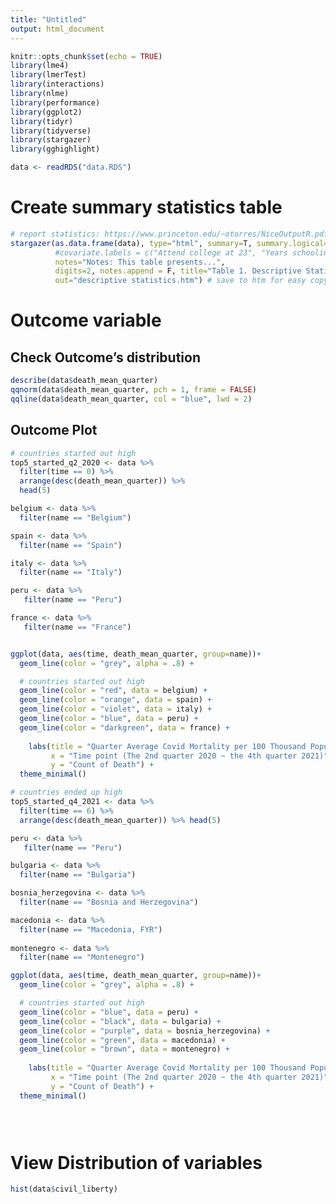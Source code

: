 ```yaml
---
title: "Untitled"
output: html_document
---
```


```r
knitr::opts_chunk$set(echo = TRUE)
library(lme4)
library(lmerTest)
library(interactions)
library(nlme)
library(performance)
library(ggplot2)
library(tidyr)
library(tidyverse)
library(stargazer)
library(gghighlight)

data <- readRDS("data.RDS")

```


# Create summary statistics table
```r
# report statistics: https://www.princeton.edu/~otorres/NiceOutputR.pdf
stargazer(as.data.frame(data), type="html", summary=T, summary.logical=T, summary.stat=(c("n", "mean", "sd")),
          #covariate.labels = c("Attend college at 23", "Years schooling at 23", "Father deceased", "Offer"),
          notes="Notes: This table presents...",
          digits=2, notes.append = F, title="Table 1. Descriptive Statistics", 
          out="descriptive statistics.htm") # save to htm for easy copy to word
```

# Outcome variable
## Check Outcome's distribution
```r
describe(data$death_mean_quarter)
qqnorm(data$death_mean_quarter, pch = 1, frame = FALSE)
qqline(data$death_mean_quarter, col = "blue", lwd = 2)
```

## Outcome Plot

```r

# countries started out high
top5_started_q2_2020 <- data %>% 
  filter(time == 0) %>% 
  arrange(desc(death_mean_quarter)) %>% 
  head(5)

belgium <- data %>% 
  filter(name == "Belgium")

spain <- data %>% 
  filter(name == "Spain")

italy <- data %>% 
  filter(name == "Italy")

peru <- data %>% 
   filter(name == "Peru")

france <- data %>% 
   filter(name == "France")


ggplot(data, aes(time, death_mean_quarter, group=name))+
  geom_line(color = "grey", alpha = .8) +

  # countries started out high  
  geom_line(color = "red", data = belgium) +
  geom_line(color = "orange", data = spain) +
  geom_line(color = "violet", data = italy) +
  geom_line(color = "blue", data = peru) +
  geom_line(color = "darkgreen", data = france) +
  
    labs(title = "Quarter Average Covid Mortality per 100 Thousand Population\n Five countries started out with highest mortality rate", 
         x = "Time point (The 2nd quarter 2020 ~ the 4th quarter 2021)", 
         y = "Count of Death") +
  theme_minimal()

```



```r
# countries ended up high
top5_started_q4_2021 <- data %>% 
  filter(time == 6) %>% 
  arrange(desc(death_mean_quarter)) %>% head(5)

peru <- data %>% 
   filter(name == "Peru")

bulgaria <- data %>% 
  filter(name == "Bulgaria")

bosnia_herzegovina <- data %>% 
  filter(name == "Bosnia and Herzegovina")

macedonia <- data %>% 
  filter(name == "Macedonia, FYR")
           
montenegro <- data %>% 
  filter(name == "Montenegro")    

ggplot(data, aes(time, death_mean_quarter, group=name))+
  geom_line(color = "grey", alpha = .8) +

  # countries started out high  
  geom_line(color = "blue", data = peru) +
  geom_line(color = "black", data = bulgaria) +
  geom_line(color = "purple", data = bosnia_herzegovina) +
  geom_line(color = "green", data = macedonia) +
  geom_line(color = "brown", data = montenegro) +
  
    labs(title = "Quarter Average Covid Mortality per 100 Thousand Population\n Five countries with highest mortality rate by end of 2021", 
         x = "Time point (The 2nd quarter 2020 ~ the 4th quarter 2021)", 
         y = "Count of Death") +
  theme_minimal()

  
```



```r

```



# View Distribution of variables

```r
hist(data$civil_liberty)
```

